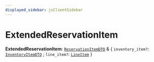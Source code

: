 ```yaml
---
displayed_sidebar: jsClientSidebar
---
```



# ExtendedReservationItem

 **ExtendedReservationItem**: [`ReservationItemDTO`](internal.ReservationItemDTO.mdx) & { `inventory_item?`: [`InventoryItemDTO`](internal.InventoryItemDTO.mdx) ; `line_item?`: [`LineItem`](../classes/internal.LineItem.mdx)  }
